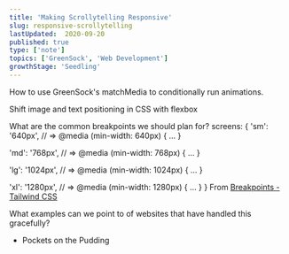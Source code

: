```yaml
---
title: 'Making Scrollytelling Responsive'
slug: responsive-scrollytelling
lastUpdated:  2020-09-20
published: true
type: ['note']
topics: ['GreenSock', 'Web Development']
growthStage: 'Seedling'
---
```


<IntroParagraph>



</IntroParagraph>

How to use GreenSock's matchMedia to conditionally run animations.

Shift image and text positioning in CSS with flexbox

What are the common breakpoints we should plan for?
screens: {
'sm': '640px',
// => @media (min-width: 640px) { ... }

'md': '768px',
// => @media (min-width: 768px) { ... }

'lg': '1024px',
// => @media (min-width: 1024px) { ... }

'xl': '1280px',
// => @media (min-width: 1280px) { ... }
}
From [Breakpoints - Tailwind CSS](https://tailwindcss.com/docs/breakpoints)

What examples can we point to of websites that have handled this gracefully?

- Pockets on the Pudding